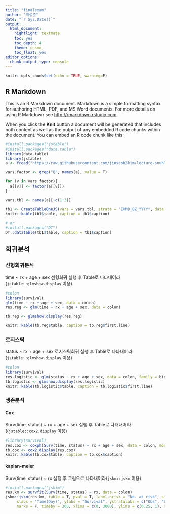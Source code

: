 ```yaml
---
title: "finalexam"
author: "박성준"
date: "`r Sys.Date()`"
output: 
  html_document: 
    hightlight: textmate
    toc: yes
    toc_depth: 4
    theme: cosmo
    toc_float: yes
editor_options: 
  chunk_output_type: console
---
```


```r
knitr::opts_chunk$set(echo = TRUE, warning=F)
```

## R Markdown

This is an R Markdown document. Markdown is a simple formatting syntax for authoring HTML, PDF, and MS Word documents. For more details on using R Markdown see <http://rmarkdown.rstudio.com>.

When you click the **Knit** button a document will be generated that includes both content as well as the output of any embedded R code chunks within the document. You can embed an R code chunk like this:

```r
#install.packages("jstable")
#install.packages("data.table")
library(data.table)
library(jstable)
a <- fread("https://raw.githubusercontent.com/jinseob2kim/lecture-snuhlab/master/data/example_g1e.csv")

vars.factor <- grep("Q", names(a), value = T)

for (v in vars.factor){
  a[[v]] <- factor(a[[v]])
}

vars.tbl <- names(a)[-c(1:3)]

tb1 <- CreateTableOneJS(vars = vars.tbl, strata = "EXMD_BZ_YYYY", data = a)
knitr::kable(tb1$table, caption = tb1$caption)

# or
#install.packages("DT")
DT::datatable(tb1$table, caption = tb1$caption)

```
## 회귀분석

### 선형회귀분석


time ~ rx + age + sex 선형회귀 실행 후 Table로 나타내어라(`jstable::glmshow.display` 이용)
```r
#colon
library(survival)
glm(time ~ rx + age + sex, data = colon)
res.reg <- glm(time ~ rx + age + sex, data = colon)

tb.reg <- glmshow.display(res.reg)

knitr::kable(tb.reg$table, caption = tb.reg$first.line)

```

### 로지스틱

status ~ rx + age + sex 로지스틱회귀 실행 후 Table로 나타내어라(`jstable::glmshow.display` 이용)
```r
#colon
library(survival)
res.logistic <- glm(status ~ rx + age + sex, data = colon, family = binomial)
tb.logistic <- glmshow.display(res.logistic)
knitr::kable(tb.logistic$table, caption = tb.logistic$first.line)

```

### 생존분석

#### Cox

Surv(time, status) ~ rx + age + sex 실행 후 Table로 나태내어라((`jstable::cox2.display` 이용)
```r
#library(survival)
res.cox <- coxph(Surv(time, status) ~ rx + age + sex, data = colon, model = T)
tb.cox <- cox2.display(res.cox)
knitr::kable(tb.cox$table, caption = tb.cox$caption)
```

#### kaplan-meier

Surv(time, status) ~ rx 실행 후 그림으로 나타내어라(`jskm::jskm` 이용)


```r
#install.packages("jskim")
res.km <- survfit(Surv(time, status) ~ rx, data = colon)
jskm::jskm(res.km, table = T, pval = T, label.nrisk = "No. at risk", size.label.nrisk = 8, 
     xlabs = "Time(Day)", ylabs = "Survival", ystratalabs = c("Obs", "Lev", "Lev + 5FU"), ystrataname = "rx",
     marks = F, timeby = 365, xlims = c(0, 3000), ylims = c(0.25, 1), showpercent = T)

```

